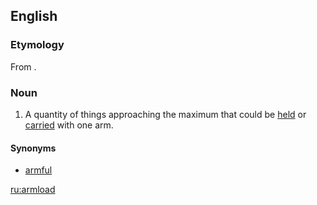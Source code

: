 ==English==

===Etymology===
From {{compound|arm|load|lang=en}}.

===Noun===
{{en-noun}}

# A quantity of things approaching the maximum that could be [[held]] or [[carried]] with one arm.

====Synonyms====
* [[armful]]

[[ru:armload]]